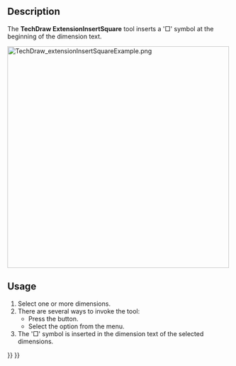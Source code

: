 <languages/>
<translate>

<!--T:1-->
{{Docnav
|[[TechDraw_ExtensionInsertDiameter|ExtensionInsertDiameter]]
|[[TechDraw_ExtensionInsertRepetition|ExtensionInsertRepetition]]
|[[TechDraw_Workbench|TechDraw]]
|IconL=TechDraw_ExtensionInsertDiameter.svg
|IconR=TechDraw_ExtensionInsertRepetition.svg
|IconC=Workbench_TechDraw.svg
}}

<!--T:2-->
{{GuiCommand
|Name=TechDraw ExtensionInsertSquare
|MenuLocation=TechDraw → Extensions: Dimensions → Insert '□' Prefix
|Workbenches=[[TechDraw_Workbench|TechDraw]]
|Shortcut=
|Version=0.20
|SeeAlso=[[TechDraw_ExtensionInsertDiameter|TechDraw ExtensionInsertDiameter]], [[TechDraw_ExtensionInsertRepetition|TechDraw ExtensionInsertRepetition]]
}}

==Description== <!--T:3-->

<!--T:4-->
The '''TechDraw ExtensionInsertSquare''' tool inserts a '□' symbol at the beginning of the dimension text.

</translate>
[[Image:TechDraw_extensionInsertSquareExample.png|500px]]
<translate>
<!--T:5-->
{{Caption|On the right a dimension with the inserted symbol (should be '□')}}

==Usage== <!--T:6-->

<!--T:7-->
# Select one or more dimensions.
# There are several ways to invoke the tool:
#* Press the {{Button|[[Image:TechDraw_ExtensionInsertSquare.svg|16px]] [[TechDraw_ExtensionInsertSquare|Insert '□' Prefix]]}} button.
#* Select the {{MenuCommand|TechDraw → Extensions: Dimensions → [[Image:TechDraw_ExtensionInsertSquare.svg|16px]] Insert '□' Prefix}} option from the menu.
# The '□' symbol is inserted in the dimension text of the selected dimensions.


<!--T:8-->
{{Docnav
|[[TechDraw_ExtensionInsertDiameter|ExtensionInsertDiameter]]
|[[TechDraw_ExtensionInsertRepetition|ExtensionInsertRepetition]]
|[[TechDraw_Workbench|TechDraw]]
|IconL=TechDraw_ExtensionInsertDiameter.svg
|IconR=TechDraw_ExtensionInsertRepetition.svg
|IconC=Workbench_TechDraw.svg
}}

</translate>
{{TechDraw_Tools_navi{{#translation:}}}}
{{Userdocnavi{{#translation:}}}}
